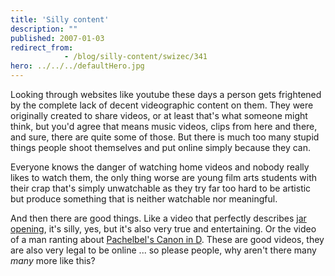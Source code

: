 ```yaml
---
title: 'Silly content'
description: ""
published: 2007-01-03
redirect_from: 
            - /blog/silly-content/swizec/341
hero: ../../../defaultHero.jpg
---
```

Looking through websites like youtube these days a person gets frightened by the complete lack of decent videographic content on them. They were originally created to share videos, or at least that&#x27;s what someone might think, but you&#x27;d agree that means music videos, clips from here and there, and sure, there are quite some of those. But there is much too many stupid things people shoot themselves and put online simply because they can.

Everyone knows the danger of watching home videos and nobody really likes to watch them, the only thing worse are young film arts students with their crap that&#x27;s simply unwatchable as they try far too hard to be artistic but produce something that is neither watchable nor meaningful.

And then there are good things. Like a video that perfectly describes [jar opening](http://www.youtube.com/watch?v=EDHIyHtv0E8), it&#x27;s silly, yes, but it&#x27;s also very true and entertaining. Or the video of a man ranting about [Pachelbel&#x27;s Canon in D](http://youtube.com/watch?v=JdxkVQy7QLM). These are good videos, they are also very legal to be online ... so please people, why aren&#x27;t there many _many_ more like this?